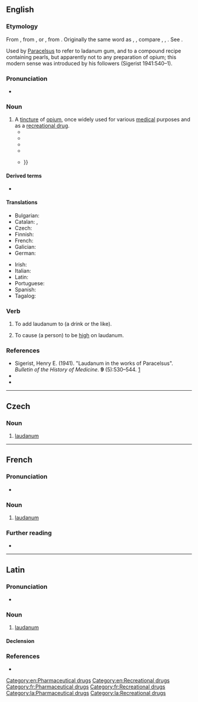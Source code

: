 {{also|Laudanum}}
==English==
{{wikipedia}}

===Etymology===
From {{der|en|NL.|-}}, from {{der|en|la|laudō|t=I praise}}, or {{m|la|ladanum|t=a gum resin}}, from {{der|en|grc|λάδανον}}. Originally the same word as {{m|en|ladanum}}, {{m|en|labdanum}}, compare {{cog|fr|laudanum}}, {{cog|it|laudano}}, {{m|it|ladano}}. See {{m|en|ladanum}}.

Used by [[w:Paracelsus|Paracelsus]] to refer to ladanum gum, and to a compound recipe containing pearls, but apparently not to any preparation of opium; this modern sense was introduced by his followers (Sigerist 1941:540–1).

===Pronunciation===
* {{IPA|en|/ˈlɔːdənəm/|/ˈlɔːdnəm/}}

===Noun===
{{en-noun|-|s}}

# A [[tincture]] of [[opium]], once widely used for various [[medical]] purposes and as a [[recreational drug]].
#* {{quote-book|en|year=1818|author=Mary Shelley|authorlink=Mary Shelley|title=Frankenstein, or the Modern Prometheus|volume=III|chapter=4|chapterurl={{fullurl:s:en:Frankenstein, or the Modern Prometheus (First Edition, 1818)/Volume 3/Chapter 4}}|passage=Ever since my recovery from the fever I had been in the custom of taking every night a small quantity of '''laudanum'''; for it was by means of this drug only that I was enabled to gain the rest necessary for the preservation of life.}}
#* {{quote-book|en|year=1821|year_published=1823|title=Confessions of an English Opium-Eater|author=Thomas De Quincey|authorlink=Thomas De Quincey|chapter=[[s:en:Confessions of an English Opium-Eater/Introduction to the Pains of Opium|Introduction to the Pains of Opium]]|passage=Whatever else was wanting to a wise man's happiness, —of '''laudanum''' I would have given him as much as he wished, and in a golden cup.}}
#* {{quote-book|en|year=1852|url=http://www.gutenberg.org/files/203/203-h/203-h.htm|title=Uncle Tom’s Cabin|author=Harriet Beecher Stowe|authorlink=Harriet Beecher Stowe|chapter=XX|passage=Whipping and abuse are like '''laudanum'''; you have to double the dose as the sensibilities decline.}}
#* {{quote-web|en|url=https://www.newyorker.com/magazine/2016/10/17/the-man-who-invented-the-drug-memoir|title=The Man Who Invented the Drug Memoir|date=2016-10-16|author=Dan Chiasson|work=The New Yorker|passage=At the time, Wilson writes, England was “marinated in opium, which was taken for everything from upset stomachs to sore heads.” It was swallowed in the form of pills or dissolved in alcohol to make '''laudanum''', the tincture preferred by De Quincey.}}
#* {{quote-journal|en|author=Ligaya Mishan|title=Once the Disease of Gluttonous Aristocrats, Gout Is Now Tormenting the Masses|work=The New York Times|date=2020-11-13|url=https://www.nytimes.com/2020/11/13/t-magazine/gout-tormenting-masses.html|issn=0362-4331|passage=In Sydenham’s 1683 treatise on the disease, for the sudden onset of violent symptoms he recommended '''laudanum''' — a tincture of opium and alcohol — to take the edge off the pain; {{...}}}}

====Derived terms====
* {{l|en|Dutchman's laudanum}}

====Translations====
{{trans-top|the tincture of opium once widely used}}
* Bulgarian: {{t|bg|лауданум|m}}
* Catalan: {{t|ca|làudan|m}}, {{t|ca|làudanum|m}}
* Czech: {{t|cs|laudanum|n}}
* Finnish: {{t|fi|laudanumi}}
* French: {{t+|fr|laudanum|m}}
* Galician: {{t+|gl|láudano|m}}
* German: {{t+|de|Laudanum|n}}
{{trans-mid}}
* Irish: {{t|ga|ládanam|m}}
* Italian: {{t+|it|laudano|m}}
* Latin: {{t|la|laudanum}}
* Portuguese: {{t|pt|láudano|m}}
* Spanish: {{t|es|láudano|m}}
* Tagalog: {{t|tl|lawdano}}
{{trans-bottom}}

===Verb===
{{en-verb}}

# {{lb|en|transitive}} To add laudanum to (a drink or the like).
# {{lb|en|rare}} To cause (a person) to be [[high]] on laudanum.

===References===
* Sigerist, Henry E. (1941). "Laudanum in the works of Paracelsus". ''Bulletin of the History of Medicine''. '''9''' (5):530–544. [https://www.samorini.it/doc1/alt_aut/sz/sigerist-laudanum-in-the-work-of-paracelsus.pdf]
* {{R:Webster 1913}}
* {{R:Online Etymology Dictionary}}

[[Category:en:Pharmaceutical drugs]]
[[Category:en:Recreational drugs]]

----

==Czech==

===Noun===
{{cs-noun|g=n}}

# [[#English|laudanum]] {{gloss|tincture of opium}}

----

==French==
{{wikipedia|lang=fr}}

===Pronunciation===
* {{fr-IPA}}

===Noun===
{{fr-noun|m|-|s}}

# [[#English|laudanum]]

===Further reading===
* {{R:TLFi}}

[[Category:fr:Pharmaceutical drugs]]
[[Category:fr:Recreational drugs]]

----

==Latin==

===Pronunciation===
* {{la-IPA}}

===Noun===
{{la-noun|laudanum<2>}}

# [[#English|laudanum]]

====Declension====
{{la-ndecl|laudanum<2>}}

===References===
* {{R:du Cange}}

[[Category:la:Pharmaceutical drugs]]
[[Category:la:Recreational drugs]]